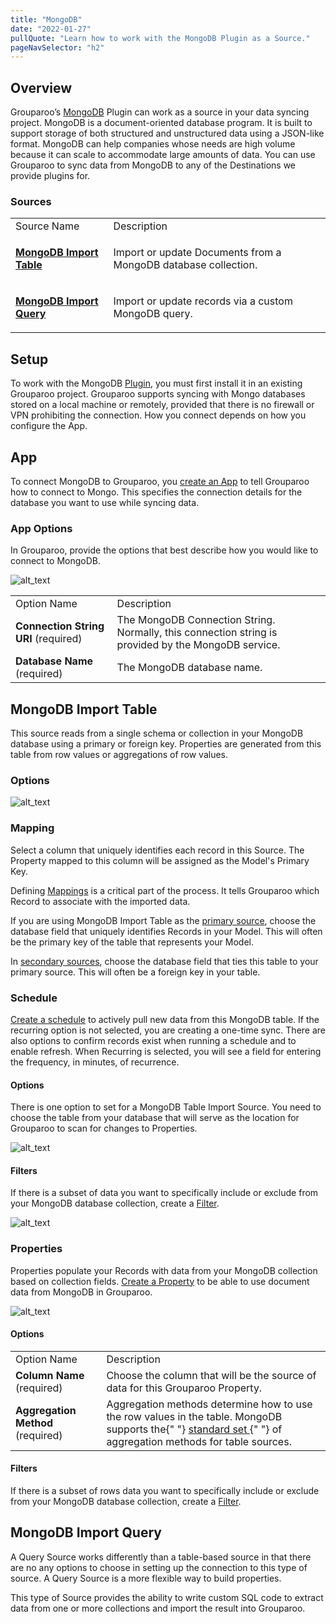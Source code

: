 ```yaml
---
title: "MongoDB"
date: "2022-01-27"
pullQuote: "Learn how to work with the MongoDB Plugin as a Source."
pageNavSelector: "h2"
---
```


<PluginDocsLinks plugin="Mongo" />

## Overview

Grouparoo’s [MongoDB](https://www.mongodb.com/) Plugin can work as a source in your data syncing project. MongoDB is a document-oriented database program. It is built to support storage of both structured and unstructured data using a JSON-like format. MongoDB can help companies whose needs are high volume because it can scale to accommodate large amounts of data. You can use Grouparoo to sync data from MongoDB to any of the Destinations we provide plugins for.

### Sources

<table className='docTable'>
    <tablebody>
  <tr>
   <td>Source Name
   </td>
   <td>Description
   </td>
  </tr>
  <tr>
   <td><strong>

<a href="##mongodb-import-table">MongoDB Import Table</a></strong>
   </td>
   <td>Import or update Documents from a MongoDB database collection.
   </td>
  </tr>
  <tr>
   <td><strong>

<a href="#mongodb-import-query">MongoDB Import Query</a></strong>
   </td>
   <td>Import or update records via a custom MongoDB query.
   </td>
  </tr>
  </tablebody>
</table>

## Setup

To work with the MongoDB [Plugin](https://www.grouparoo.com/docs/getting-started/product-concepts#plugin), you must first install it in an existing Grouparoo project. Grouparoo supports syncing with Mongo databases stored on a local machine or remotely, provided that there is no firewall or VPN prohibiting the connection. How you connect depends on how you configure the App.

## App

To connect MongoDB to Grouparoo, you [create an App](https://www.grouparoo.com/docs/config/apps) to tell Grouparoo how to connect to Mongo. This specifies the connection details for the database you want to use while syncing data.

### App Options

In Grouparoo, provide the options that best describe how you would like to connect to MongoDB.

![alt_text](images/image1.png "image_tooltip")

<table className="docTable">
  <tablebody>
    <tr>
      <td>Option Name</td>
      <td>Description</td>
    </tr>
    <tr>
      <td>
        <strong>Connection String URI</strong> (required)
      </td>
      <td>
        The MongoDB Connection String. Normally, this connection string is
        provided by the MongoDB service.
      </td>
    </tr>
    <tr>
      <td>
        <strong>Database Name </strong>(required)
      </td>
      <td>The MongoDB database name.</td>
    </tr>
  </tablebody>
</table>

## MongoDB Import Table

This source reads from a single schema or collection in your MongoDB database using a primary or foreign key. Properties are generated from this table from row values or aggregations of row values.

### Options

![alt_text](images/image2.png "image_tooltip")

### Mapping

Select a column that uniquely identifies each record in this Source. The Property mapped to this column will be assigned as the Model's Primary Key.

Defining [Mappings](https://www.grouparoo.com/docs/getting-started/product-concepts#mapping) is a critical part of the process. It tells Grouparoo which Record to associate with the imported data.

If you are using MongoDB Import Table as the [primary source](https://www.grouparoo.com/docs/config/code-config/sources), choose the database field that uniquely identifies Records in your Model. This will often be the primary key of the table that represents your Model.

In [secondary sources](https://www.grouparoo.com/docs/config/code-config/sources), choose the database field that ties this table to your primary source. This will often be a foreign key in your table.

### Schedule

[Create a schedule](https://www.grouparoo.com/docs/config/sources#step-4-add-a-schedule) to actively pull new data from this MongoDB table. If the recurring option is not selected, you are creating a one-time sync. There are also options to confirm records exist when running a schedule and to enable refresh. When Recurring is selected, you will see a field for entering the frequency, in minutes, of recurrence.

#### Options

There is one option to set for a MongoDB Table Import Source. You need to choose the table from your database that will serve as the location for Grouparoo to scan for changes to Properties.

![alt_text](images/image3.png "image_tooltip")

#### Filters

If there is a subset of data you want to specifically include or exclude from your MongoDB database collection, create a [Filter](https://www.grouparoo.com/docs/getting-started/product-concepts#filter).

![alt_text](images/image4.png "image_tooltip")

### Properties

Properties populate your Records with data from your MongoDB collection based on collection fields. [Create a Property](https://www.grouparoo.com/docs/config/properties) to be able to use document data from MongoDB in Grouparoo.

![alt_text](images/image5.png "image_tooltip")

#### Options

<table className="docTable">
  <tablebody>
    <tr>
      <td>Option Name</td>
      <td>Description</td>
    </tr>
    <tr>
      <td>
        <strong>Column Name</strong> (required)
      </td>
      <td>
        Choose the column that will be the source of data for this Grouparoo
        Property.
      </td>
    </tr>
    <tr>
      <td>
        <strong>Aggregation Method</strong> (required)
      </td>
      <td>
        Aggregation methods determine how to use the row values in the table.
        MongoDB supports the{" "}
        <a href="https://www.grouparoo.com/docs/config/code-config/properties#aggregation-method-and-filters">
          standard set
        </a>{" "}
        of aggregation methods for table sources.
      </td>
    </tr>
  </tablebody>
</table>

#### Filters

If there is a subset of rows data you want to specifically include or exclude from your MongoDB database collection, create a [Filter](https://www.grouparoo.com/docs/getting-started/product-concepts#filter).

## MongoDB Import Query

A Query Source works differently than a table-based source in that there are no any options to choose in setting up the connection to this type of source. A Query Source is a more flexible way to build properties.

This type of Source provides the ability to write custom SQL code to extract data from one or more collections and import the result into Grouparoo.

<PluginDocsIntegrationNotes plugin="MongoDB" />
